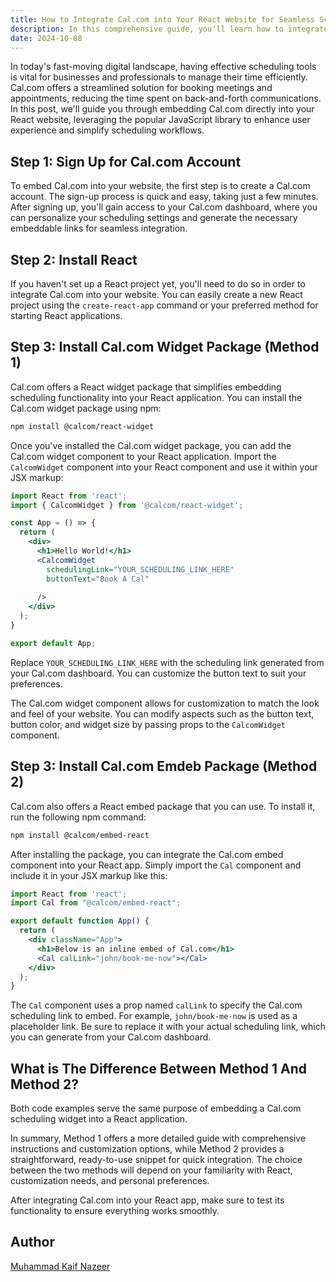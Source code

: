 ```yaml
---
title: How to Integrate Cal.com into Your React Website for Seamless Scheduling - A Complete Guide
description: In this comprehensive guide, you'll learn how to integrate Cal.com into your React website for seamless scheduling. We’ll guide you through the process of signing up for Cal.com, installing the necessary packages, and embedding the scheduling widget into your site. You’ll discover two methods - using the Cal.com widget for more customization or the embed package for a quick setup. By the end, you’ll have a fully functional scheduling system ready for deployment.
date: 2024-10-08
---  
```


In today's fast-moving digital landscape, having effective scheduling tools is vital for businesses and professionals to manage their time efficiently. Cal.com offers a streamlined solution for booking meetings and appointments, reducing the time spent on back-and-forth communications. In this post, we'll guide you through embedding Cal.com directly into your React website, leveraging the popular JavaScript library to enhance user experience and simplify scheduling workflows.

## Step 1: Sign Up for Cal.com Account

To embed Cal.com into your website, the first step is to create a Cal.com account. The sign-up process is quick and easy, taking just a few minutes. After signing up, you'll gain access to your Cal.com dashboard, where you can personalize your scheduling settings and generate the necessary embeddable links for seamless integration.

## Step 2: Install React

If you haven't set up a React project yet, you'll need to do so in order to integrate Cal.com into your website. You can easily create a new React project using the `create-react-app` command or your preferred method for starting React applications.

## Step 3: Install Cal.com Widget Package (Method 1)

Cal.com offers a React widget package that simplifies embedding scheduling functionality into your React application. You can install the Cal.com widget package using npm:

```bash
npm install @calcom/react-widget
```

Once you've installed the Cal.com widget package, you can add the Cal.com widget component to your React application. Import the `CalcomWidget` component into your React component and use it within your JSX markup:

```jsx
import React from 'react';
import { CalcomWidget } from '@calcom/react-widget';

const App = () => {
  return (
    <div>
      <h1>Hello World!</h1>
      <CalcomWidget
        schedulingLink="YOUR_SCHEDULING_LINK_HERE"
        buttonText="Book A Cal"
        
      />
    </div>
  );
}

export default App;
```

Replace `YOUR_SCHEDULING_LINK_HERE` with the scheduling link generated from your Cal.com dashboard. You can customize the button text to suit your preferences.

The Cal.com widget component allows for customization to match the look and feel of your website. You can modify aspects such as the button text, button color, and widget size by passing props to the `CalcomWidget` component.

## Step 3: Install Cal.com Emdeb Package (Method 2)

Cal.com also offers a React embed package that you can use. To install it, run the following npm command:

```bash
npm install @calcom/embed-react
```
After installing the package, you can integrate the Cal.com embed component into your React app. Simply import the `Cal` component and include it in your JSX markup like this:

```jsx
import React from 'react';
import Cal from "@calcom/embed-react";

export default function App() {
  return (
    <div className="App">
      <h1>Below is an inline embed of Cal.com</h1>
      <Cal calLink="john/book-me-now"></Cal>
    </div>
  );
}
```

The `Cal` component uses a prop named `calLink` to specify the Cal.com scheduling link to embed. For example, `john/book-me-now` is used as a placeholder link. Be sure to replace it with your actual scheduling link, which you can generate from your Cal.com dashboard.

## What is The Difference Between Method 1 And Method 2?

Both code examples serve the same purpose of embedding a Cal.com scheduling widget into a React application.

In summary, Method 1 offers a more detailed guide with comprehensive instructions and customization options, while Method 2 provides a straightforward, ready-to-use snippet for quick integration. The choice between the two methods will depend on your familiarity with React, customization needs, and personal preferences.   

After integrating Cal.com into your React app, make sure to test its functionality to ensure everything works smoothly. 

## Author
[Muhammad Kaif Nazeer](https://x.com/MuhammadKaif999)